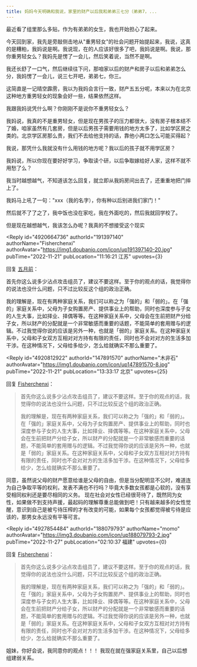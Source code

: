 ```yaml
---
title: 妈妈今天明确和我说，家里的财产以后我和弟弟三七分（弟弟7，...
---
```



<Forum groupName="我们都有姐妹兄弟" groupUrl="https://www.douban.com/group/733975/" archivedAt="2025-05-16T14:52:08.718Z">
  <Post
    id="278879747"
    title="妈妈今天明确和我说，家里的财产以后我和弟弟三七分（弟弟7，..."
    url="https://www.douban.com/group/topic/278879747/?_spm_id=MjY0NTQ5MjYy"
    pubTime="2023-01-11"
    highlightUserId="191397140"
  >
最近看了组里那么多贴，作为有弟弟的女生，我也开始担心了起来。

今天回到家，我先是旁敲侧击地从"重男轻女"的社会问题开始提起来，我说，这真的是糟粕，我妈说是啊。我说现，在的人应该好很多了吧，我妈说是啊。我说，那你重男轻女么？我妈先是愣了一会儿，然后笑着说，当然不是啊。

我还长舒了一口气，然后继续往下问，那咱家以后的财产和房子以后和弟弟怎么分，我妈愣了一会儿，说三七开吧，弟弟七，你三。

这简直是一记晴空霹雳，我以为我妈会言行一致，财产五五分呢，本来以为在北京这种地方重男轻女的现象会好一些，结果依然这样。

我跟我妈说凭什么啊？你刚刚不是说你不重男轻女么？

我妈说，我真的不是重男轻女，但是现在男孩子的压力都很大，没有房子根本结不了婚，咱家虽然有几套房，但是以后男孩子需要用钱的地方太多了，比如学区房之类的。北京学区房那么贵，我们不去给他支持的话，靠他小两口怎么可能买得起？

我说，那凭什么我就没有什么用钱的地方呢？我以后的孩子就不用学区房？

我妈说，所以你现在要好好学习，争取读个研，以后争取嫁给好人家，这样不就不用愁了么？

我当时越想越气，不知道该怎么回复，就立即从我妈房间出去了，还重重地把门摔上了。

我妈马上吼了一句："xxx（我的名字），你有种以后别进我们家门！"

然后就不了了之了，我中饭也没在家吃，我在外面吃的，然后我就回学校了。

但是现在越想越气，我该怎么办呢？我真的不想接受这个现实

<Reply
  id="4920664736"
  authorId="191397140"
  authorName="Fisherchenxi"
  authorAvatar="https://img1.doubanio.com/icon/up191397140-20.jpg"
  pubTime="2022-11-21"
  pubLocation="11:16:21 江苏"
  upvotes={3}
>
回复 [五月前](https://www.douban.com/people/237531886/)：
 

首先你这么说多少沾点攻击组员了，建议不要这样。至于你的观点的话，我觉得你的说法也没什么问题，只不过比较反这个组的政治正确。

我的理解是，现在有两种家庭关系，我们可以称之为「强的」和「弱的」。在「强的」家庭关系中，父母为子女购置房产、提供事业上的帮助，同时也深度参与子女的人生大事，比如择业、择偶等等。在这种家庭关系中，父母会在生前把财产分给子女，所以财产的分配就是一个非常敏感而重要的话题，不能简单的套用赠与的逻辑。不过我觉得你说的应该是另外一种，也就是「弱的」家庭关系。在这种家庭关系中，父母和子女双方互相对对方持有有限的责任，同时也不会对对方的生活多加干涉。在这种情况下，父母给多给少，怎么给就确实不那么重要了。
</Reply>

<Reply
  id="4920812922"
  authorId="147891570"
  authorName="木非石"
  authorAvatar="https://img1.doubanio.com/icon/up147891570-8.jpg"
  pubTime="2022-11-21"
  pubLocation="13:33:17 北京"
  upvotes={25}
>
回复 [Fisherchenxi](https://www.douban.com/people/191397140/)：
 > 首先你这么说多少沾点攻击组员了，建议不要这样。至于你的观点的话，我觉得你的说法也没什么问题，只不过比较反这个组的政治正确。
> 
> 我的理解是，现在有两种家庭关系，我们可以称之为「强的」和「弱的」。在「强的」家庭关系中，父母为子女购置房产、提供事业上的帮助，同时也深度参与子女的人生大事，比如择业、择偶等等。在这种家庭关系中，父母会在生前把财产分给子女，所以财产的分配就是一个非常敏感而重要的话题，不能简单的套用赠与的逻辑。不过我觉得你说的应该是另外一种，也就是「弱的」家庭关系。在这种家庭关系中，父母和子女双方互相对对方持有有限的责任，同时也不会对对方的生活多加干涉。在这种情况下，父母给多给少，怎么给就确实不那么重要了。

同意，虽然说父母的财产愿意给谁是父母的自由，但是当分配明显不公时，难道连为自己争取平等的权利，发表不满也不行吗？毕竟大多数女孩都是心软的，没有享受相同权利还是要尽相同的义务。
现在社会对女性已经很苛待了，既然同为女性，如果做不到支持声援，最起码的理解尊重总能做到吧！只有越来越多的女性觉醒，意识到自己是被亏待压榨的才有改变的可能，如果每个女孩都觉得被亏待是应该的，那男女永远没有平等可言。
</Reply>

<Reply
  id="4927854484"
  authorId="188079793"
  authorName="momo"
  authorAvatar="https://img3.doubanio.com/icon/up188079793-2.jpg"
  pubTime="2022-11-27"
  pubLocation="02:10:37 福建"
  upvotes={0}
>
回复 [Fisherchenxi](https://www.douban.com/people/191397140/)：
 > 首先你这么说多少沾点攻击组员了，建议不要这样。至于你的观点的话，我觉得你的说法也没什么问题，只不过比较反这个组的政治正确。
> 
> 我的理解是，现在有两种家庭关系，我们可以称之为「强的」和「弱的」。在「强的」家庭关系中，父母为子女购置房产、提供事业上的帮助，同时也深度参与子女的人生大事，比如择业、择偶等等。在这种家庭关系中，父母会在生前把财产分给子女，所以财产的分配就是一个非常敏感而重要的话题，不能简单的套用赠与的逻辑。不过我觉得你说的应该是另外一种，也就是「弱的」家庭关系。在这种家庭关系中，父母和子女双方互相对对方持有有限的责任，同时也不会对对方的生活多加干涉。在这种情况下，父母给多给少，怎么给就确实不那么重要了。

姐妹，你好会说，我同意你的观点！！！
我现在就在强家庭关系里，自己以后想组建弱关系。
</Reply>
  </Post>
</Forum>
